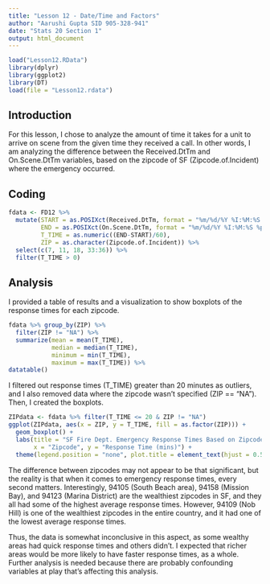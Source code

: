 ```yaml
---
title: "Lesson 12 - Date/Time and Factors"
author: "Aarushi Gupta SID 905-328-941"
date: "Stats 20 Section 1"
output: html_document
---
```


```r
load("Lesson12.RData")
library(dplyr)
library(ggplot2)
library(DT)
load(file = "Lesson12.rdata")
```


## Introduction 

For this lesson, I chose to analyze the amount of time it takes for a unit to arrive on scene from the given time they received a call. In other words, I am analyzing the difference between the Received.DtTm and On.Scene.DtTm variables, based on the zipcode of SF (Zipcode.of.Incident) where the emergency occurred. 


## Coding 

```r
fdata <- FD12 %>%
  mutate(START = as.POSIXct(Received.DtTm, format = "%m/%d/%Y %I:%M:%S %p"), 
         END = as.POSIXct(On.Scene.DtTm, format = "%m/%d/%Y %I:%M:%S %p"),
         T_TIME = as.numeric((END-START)/60),
         ZIP = as.character(Zipcode.of.Incident)) %>%
  select(c(7, 11, 18, 33:36)) %>%
  filter(T_TIME > 0)  
```

## Analysis

I provided a table of results and a visualization to show boxplots of the response times for each zipcode. 

```r
fdata %>% group_by(ZIP) %>%
  filter(ZIP != "NA") %>%
  summarize(mean = mean(T_TIME), 
            median = median(T_TIME), 
            minimum = min(T_TIME), 
            maximum = max(T_TIME)) %>%
datatable()
```

I filtered out response times (T_TIME) greater than 20 minutes as outliers, and I also removed data where the zipcode wasn't specified (ZIP == "NA"). Then, I created the boxplots. 

```r
ZIPdata <- fdata %>% filter(T_TIME <= 20 & ZIP != "NA")
ggplot(ZIPdata, aes(x = ZIP, y = T_TIME, fill = as.factor(ZIP))) +
  geom_boxplot() + 
  labs(title = "SF Fire Dept. Emergency Response Times Based on Zipcodes", 
       x = "Zipcode", y = "Response Time (mins)") +
  theme(legend.position = "none", plot.title = element_text(hjust = 0.5, size = 15)) 
```

The difference between zipcodes may not appear to be that significant, but the reality is that when it comes to emergency response times, every second matters. Interestingly, 94105 (South Beach area), 94158 (Mission Bay), and
94123 (Marina District) are the wealthiest zipcodes in SF, and they all had some of the highest average response times. However, 94109 (Nob Hill) is one of the wealthiest zipcodes in the entire country, and it had one of the lowest average response times. 

Thus, the data is somewhat inconclusive in this aspect, as some wealthy areas had quick response times and others didn't. I expected that richer areas would be more likely to have faster response times, as a whole. Further analysis is needed because there are probably confounding variables at play that's affecting this analysis. 